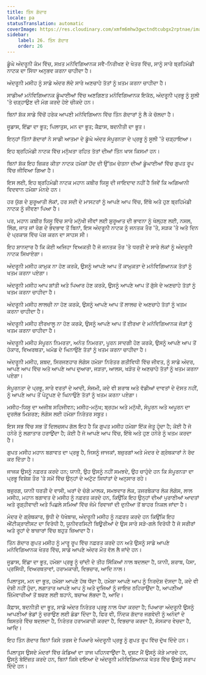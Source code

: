 ```yaml
---
title: ਤਿੰਨ ਗੱਦਾਰ
locale: pa
statusTranslation: automatic
coverImage: https://res.cloudinary.com/xmfm6mhw3gwctndtcubgx2rptnae/image/upload/v1741354419/small_cover_la_gran_rebelion_28716e29d2.webp
sidebar:
    label: 26. ਤਿੰਨ ਗੱਦਾਰ
    order: 26
---
```

ਡੂੰਘੇ ਅੰਦਰੂਨੀ ਕੰਮ ਵਿੱਚ, ਸਖ਼ਤ ਮਨੋਵਿਗਿਆਨਕ ਸਵੈ-ਨਿਰੀਖਣ ਦੇ ਖੇਤਰ ਵਿੱਚ, ਸਾਨੂੰ ਸਾਰੇ ਬ੍ਰਹਿਮੰਡੀ ਨਾਟਕ ਦਾ ਸਿੱਧਾ ਅਨੁਭਵ ਕਰਨਾ ਚਾਹੀਦਾ ਹੈ।

ਅੰਦਰੂਨੀ ਮਸੀਹ ਨੂੰ ਸਾਡੇ ਅੰਦਰ ਲੱਦੇ ਸਾਰੇ ਅਣਚਾਹੇ ਤੱਤਾਂ ਨੂੰ ਖ਼ਤਮ ਕਰਨਾ ਚਾਹੀਦਾ ਹੈ।

ਸਾਡੀਆਂ ਮਨੋਵਿਗਿਆਨਕ ਡੂੰਘਾਈਆਂ ਵਿੱਚ ਅਣਗਿਣਤ ਮਨੋਵਿਗਿਆਨਕ ਇਕੱਠ, ਅੰਦਰੂਨੀ ਪ੍ਰਭੂ ਨੂੰ ਸੂਲੀ 'ਤੇ ਚੜ੍ਹਾਉਣ ਦੀ ਮੰਗ ਕਰਦੇ ਹੋਏ ਚੀਕਦੇ ਹਨ।

ਬਿਨਾਂ ਸ਼ੱਕ ਸਾਡੇ ਵਿੱਚੋਂ ਹਰੇਕ ਆਪਣੀ ਮਨੋਵਿਗਿਆਨ ਵਿੱਚ ਤਿੰਨ ਗੱਦਾਰਾਂ ਨੂੰ ਲੈ ਕੇ ਚੱਲਦਾ ਹੈ।

ਜੂਡਾਸ, ਇੱਛਾ ਦਾ ਭੂਤ; ਪਿਲਾਤੁਸ, ਮਨ ਦਾ ਭੂਤ; ਕੈਫ਼ਾਸ, ਬਦਨੀਤੀ ਦਾ ਭੂਤ।

ਇਨ੍ਹਾਂ ਤਿੰਨਾਂ ਗੱਦਾਰਾਂ ਨੇ ਸਾਡੀ ਆਤਮਾ ਦੇ ਡੂੰਘੇ ਅੰਦਰ ਸੰਪੂਰਨਤਾ ਦੇ ਪ੍ਰਭੂ ਨੂੰ ਸੂਲੀ 'ਤੇ ਚੜ੍ਹਾਇਆ।

ਇਹ ਬ੍ਰਹਿਮੰਡੀ ਨਾਟਕ ਵਿੱਚ ਮਨੁੱਖਤਾ ਰਹਿਤ ਤੱਤਾਂ ਦੀਆਂ ਤਿੰਨ ਖਾਸ ਕਿਸਮਾਂ ਹਨ।

ਬਿਨਾਂ ਸ਼ੱਕ ਇਹ ਜ਼ਿਕਰ ਕੀਤਾ ਨਾਟਕ ਹਮੇਸ਼ਾਂ ਹੋਂਦ ਦੀ ਉੱਤਮ ਚੇਤਨਾ ਦੀਆਂ ਡੂੰਘਾਈਆਂ ਵਿੱਚ ਗੁਪਤ ਰੂਪ ਵਿੱਚ ਜੀਵਿਆ ਗਿਆ ਹੈ।

ਇਸ ਲਈ, ਇਹ ਬ੍ਰਹਿਮੰਡੀ ਨਾਟਕ ਮਹਾਨ ਕਬੀਰ ਯਿਸੂ ਦੀ ਜਾਇਦਾਦ ਨਹੀਂ ਹੈ ਜਿਵੇਂ ਕਿ ਅਗਿਆਨੀ ਵਿਦਵਾਨ ਹਮੇਸ਼ਾ ਮੰਨਦੇ ਹਨ।

ਹਰ ਯੁੱਗ ਦੇ ਸ਼ੁਰੂਆਤੀ ਲੋਕਾਂ, ਹਰ ਸਦੀ ਦੇ ਮਾਸਟਰਾਂ ਨੂੰ ਆਪਣੇ ਆਪ ਵਿੱਚ, ਇੱਥੇ ਅਤੇ ਹੁਣ ਬ੍ਰਹਿਮੰਡੀ ਨਾਟਕ ਨੂੰ ਜੀਵਣਾ ਪਿਆ ਹੈ।

ਪਰ, ਮਹਾਨ ਕਬੀਰ ਯਿਸੂ ਵਿੱਚ ਸਾਰੇ ਮਨੁੱਖੀ ਜੀਵਾਂ ਲਈ ਸ਼ੁਰੂਆਤ ਦੀ ਭਾਵਨਾ ਨੂੰ ਖੋਲ੍ਹਣ ਲਈ, ਨਸਲ, ਲਿੰਗ, ਜਾਤ ਜਾਂ ਰੰਗ ਦੇ ਭੇਦਭਾਵ ਤੋਂ ਬਿਨਾਂ, ਇਸ ਅੰਦਰੂਨੀ ਨਾਟਕ ਨੂੰ ਜਨਤਕ ਤੌਰ 'ਤੇ, ਸੜਕ 'ਤੇ ਅਤੇ ਦਿਨ ਦੇ ਪ੍ਰਕਾਸ਼ ਵਿੱਚ ਪੇਸ਼ ਕਰਨ ਦਾ ਸਾਹਸ ਸੀ।

ਇਹ ਸ਼ਾਨਦਾਰ ਹੈ ਕਿ ਕੋਈ ਅਜਿਹਾ ਵਿਅਕਤੀ ਹੈ ਜੋ ਜਨਤਕ ਤੌਰ 'ਤੇ ਧਰਤੀ ਦੇ ਸਾਰੇ ਲੋਕਾਂ ਨੂੰ ਅੰਦਰੂਨੀ ਨਾਟਕ ਸਿਖਾਏਗਾ।

ਅੰਦਰੂਨੀ ਮਸੀਹ ਕਾਮੁਕ ਨਾ ਹੋਣ ਕਰਕੇ, ਉਸਨੂੰ ਆਪਣੇ ਆਪ ਤੋਂ ਕਾਮੁਕਤਾ ਦੇ ਮਨੋਵਿਗਿਆਨਕ ਤੱਤਾਂ ਨੂੰ ਖਤਮ ਕਰਨਾ ਪਏਗਾ।

ਅੰਦਰੂਨੀ ਮਸੀਹ ਆਪ ਸ਼ਾਂਤੀ ਅਤੇ ਪਿਆਰ ਹੋਣ ਕਰਕੇ, ਉਸਨੂੰ ਆਪਣੇ ਆਪ ਤੋਂ ਗੁੱਸੇ ਦੇ ਅਣਚਾਹੇ ਤੱਤਾਂ ਨੂੰ ਖਤਮ ਕਰਨਾ ਚਾਹੀਦਾ ਹੈ।

ਅੰਦਰੂਨੀ ਮਸੀਹ ਲਾਲਚੀ ਨਾ ਹੋਣ ਕਰਕੇ, ਉਸਨੂੰ ਆਪਣੇ ਆਪ ਤੋਂ ਲਾਲਚ ਦੇ ਅਣਚਾਹੇ ਤੱਤਾਂ ਨੂੰ ਖਤਮ ਕਰਨਾ ਚਾਹੀਦਾ ਹੈ।

ਅੰਦਰੂਨੀ ਮਸੀਹ ਈਰਖਾਲੂ ਨਾ ਹੋਣ ਕਰਕੇ, ਉਸਨੂੰ ਆਪਣੇ ਆਪ ਤੋਂ ਈਰਖਾ ਦੇ ਮਨੋਵਿਗਿਆਨਕ ਜੋੜਾਂ ਨੂੰ ਖਤਮ ਕਰਨਾ ਚਾਹੀਦਾ ਹੈ।

ਅੰਦਰੂਨੀ ਮਸੀਹ ਸੰਪੂਰਨ ਨਿਮਰਤਾ, ਅਨੰਤ ਨਿਮਰਤਾ, ਪੂਰਨ ਸਾਦਗੀ ਹੋਣ ਕਰਕੇ, ਉਸਨੂੰ ਆਪਣੇ ਆਪ ਤੋਂ ਹੰਕਾਰ, ਵਿਅਰਥਤਾ, ਘਮੰਡ ਦੇ ਘਿਨਾਉਣੇ ਤੱਤਾਂ ਨੂੰ ਖਤਮ ਕਰਨਾ ਚਾਹੀਦਾ ਹੈ।

ਅੰਦਰੂਨੀ ਮਸੀਹ, ਸ਼ਬਦ, ਸਿਰਜਣਹਾਰ ਲੋਗੋਸ ਹਮੇਸ਼ਾ ਨਿਰੰਤਰ ਗਤੀਵਿਧੀ ਵਿੱਚ ਜੀਵਤ, ਨੂੰ ਸਾਡੇ ਅੰਦਰ, ਆਪਣੇ ਆਪ ਵਿੱਚ ਅਤੇ ਆਪਣੇ ਆਪ ਦੁਆਰਾ, ਜੜਤਾ, ਆਲਸ, ਖੜੋਤ ਦੇ ਅਣਚਾਹੇ ਤੱਤਾਂ ਨੂੰ ਖਤਮ ਕਰਨਾ ਪਏਗਾ।

ਸੰਪੂਰਨਤਾ ਦੇ ਪ੍ਰਭੂ, ਸਾਰੇ ਵਰਤਾਂ ਦੇ ਆਦੀ, ਸੰਜਮੀ, ਕਦੇ ਵੀ ਸ਼ਰਾਬ ਅਤੇ ਵੱਡੀਆਂ ਦਾਵਤਾਂ ਦੇ ਦੋਸਤ ਨਹੀਂ, ਨੂੰ ਆਪਣੇ ਆਪ ਤੋਂ ਪੇਟੂਪਣ ਦੇ ਘਿਨਾਉਣੇ ਤੱਤਾਂ ਨੂੰ ਖਤਮ ਕਰਨਾ ਪਏਗਾ।

ਮਸੀਹ-ਯਿਸੂ ਦਾ ਅਜੀਬ ਸਹਿਜੀਵਨ; ਮਸੀਹ-ਮਨੁੱਖ; ਬ੍ਰਹਮ ਅਤੇ ਮਨੁੱਖੀ, ਸੰਪੂਰਨ ਅਤੇ ਅਪੂਰਨ ਦਾ ਦੁਰਲੱਭ ਮਿਸ਼ਰਣ; ਲੋਗੋਸ ਲਈ ਹਮੇਸ਼ਾ ਨਿਰੰਤਰ ਸਬੂਤ।

ਇਸ ਸਭ ਵਿੱਚ ਸਭ ਤੋਂ ਦਿਲਚਸਪ ਗੱਲ ਇਹ ਹੈ ਕਿ ਗੁਪਤ ਮਸੀਹ ਹਮੇਸ਼ਾ ਇੱਕ ਜੇਤੂ ਹੁੰਦਾ ਹੈ; ਕੋਈ ਹੈ ਜੋ ਹਨੇਰੇ ਨੂੰ ਲਗਾਤਾਰ ਹਰਾਉਂਦਾ ਹੈ; ਕੋਈ ਹੈ ਜੋ ਆਪਣੇ ਆਪ ਵਿੱਚ, ਇੱਥੇ ਅਤੇ ਹੁਣ ਹਨੇਰੇ ਨੂੰ ਖਤਮ ਕਰਦਾ ਹੈ।

ਗੁਪਤ ਮਸੀਹ ਮਹਾਨ ਬਗਾਵਤ ਦਾ ਪ੍ਰਭੂ ਹੈ, ਜਿਸਨੂੰ ਜਾਜਕਾਂ, ਬਜ਼ੁਰਗਾਂ ਅਤੇ ਮੰਦਰ ਦੇ ਗ੍ਰੰਥਕਾਰਾਂ ਨੇ ਰੱਦ ਕਰ ਦਿੱਤਾ ਹੈ।

ਜਾਜਕ ਉਸਨੂੰ ਨਫ਼ਰਤ ਕਰਦੇ ਹਨ; ਯਾਨੀ, ਉਹ ਉਸਨੂੰ ਨਹੀਂ ਸਮਝਦੇ, ਉਹ ਚਾਹੁੰਦੇ ਹਨ ਕਿ ਸੰਪੂਰਨਤਾ ਦਾ ਪ੍ਰਭੂ ਵਿਸ਼ੇਸ਼ ਤੌਰ 'ਤੇ ਸਮੇਂ ਵਿੱਚ ਉਨ੍ਹਾਂ ਦੇ ਅਟੁੱਟ ਸਿਧਾਂਤਾਂ ਦੇ ਅਨੁਸਾਰ ਰਹੇ।

ਬਜ਼ੁਰਗ, ਯਾਨੀ ਧਰਤੀ ਦੇ ਵਾਸੀ, ਘਰਾਂ ਦੇ ਚੰਗੇ ਮਾਲਕ, ਸਮਝਦਾਰ ਲੋਕ, ਤਜਰਬੇਕਾਰ ਲੋਕ ਲੋਗੋਸ, ਲਾਲ ਮਸੀਹ, ਮਹਾਨ ਬਗਾਵਤ ਦੇ ਮਸੀਹ ਨੂੰ ਨਫ਼ਰਤ ਕਰਦੇ ਹਨ, ਕਿਉਂਕਿ ਇਹ ਉਨ੍ਹਾਂ ਦੀਆਂ ਪੁਰਾਣੀਆਂ ਆਦਤਾਂ ਅਤੇ ਰੂੜ੍ਹੀਵਾਦੀ ਅਤੇ ਪਿਛਲੇ ਸਮਿਆਂ ਵਿੱਚ ਜੰਮੇ ਰਿਵਾਜਾਂ ਦੀ ਦੁਨੀਆ ਤੋਂ ਬਾਹਰ ਨਿਕਲ ਜਾਂਦਾ ਹੈ।

ਮੰਦਰ ਦੇ ਗ੍ਰੰਥਕਾਰ, ਬੁੱਧੀ ਦੇ ਧੋਖੇਬਾਜ਼, ਅੰਦਰੂਨੀ ਮਸੀਹ ਨੂੰ ਨਫ਼ਰਤ ਕਰਦੇ ਹਨ ਕਿਉਂਕਿ ਇਹ ਐਂਟੀਕ੍ਰਾਈਸਟ ਦਾ ਵਿਰੋਧੀ ਹੈ, ਯੂਨੀਵਰਸਿਟੀ ਥਿਊਰੀਆਂ ਦੇ ਉਸ ਸਾਰੇ ਸੜੇ-ਗਲੇ ਵਿਰੋਧੀ ਹੈ ਜੋ ਸਰੀਰਾਂ ਅਤੇ ਰੂਹਾਂ ਦੇ ਬਾਜ਼ਾਰਾਂ ਵਿੱਚ ਬਹੁਤ ਜ਼ਿਆਦਾ ਹੈ।

ਤਿੰਨ ਗੱਦਾਰ ਗੁਪਤ ਮਸੀਹ ਨੂੰ ਮਾਰੂ ਰੂਪ ਵਿੱਚ ਨਫ਼ਰਤ ਕਰਦੇ ਹਨ ਅਤੇ ਉਸਨੂੰ ਸਾਡੇ ਆਪਣੇ ਮਨੋਵਿਗਿਆਨਕ ਖੇਤਰ ਵਿੱਚ, ਸਾਡੇ ਆਪਣੇ ਅੰਦਰ ਮੌਤ ਵੱਲ ਲੈ ਜਾਂਦੇ ਹਨ।

ਜੂਡਾਸ, ਇੱਛਾ ਦਾ ਭੂਤ, ਹਮੇਸ਼ਾ ਪ੍ਰਭੂ ਨੂੰ ਚਾਂਦੀ ਦੇ ਤੀਹ ਸਿੱਕਿਆਂ ਨਾਲ ਬਦਲਦਾ ਹੈ, ਯਾਨੀ, ਸ਼ਰਾਬ, ਪੈਸਾ, ਪ੍ਰਸਿੱਧੀ, ਵਿਅਰਥਤਾਵਾਂ, ਹਰਾਮਕਾਰੀ, ਵਿਭਚਾਰ, ਆਦਿ ਨਾਲ।

ਪਿਲਾਤੁਸ, ਮਨ ਦਾ ਭੂਤ, ਹਮੇਸ਼ਾ ਆਪਣੇ ਹੱਥ ਧੋਂਦਾ ਹੈ, ਹਮੇਸ਼ਾ ਆਪਣੇ ਆਪ ਨੂੰ ਨਿਰਦੋਸ਼ ਦੱਸਦਾ ਹੈ, ਕਦੇ ਵੀ ਦੋਸ਼ੀ ਨਹੀਂ ਹੁੰਦਾ, ਲਗਾਤਾਰ ਆਪਣੇ ਆਪ ਨੂੰ ਅਤੇ ਦੂਜਿਆਂ ਨੂੰ ਜਾਇਜ਼ ਠਹਿਰਾਉਂਦਾ ਹੈ, ਆਪਣੀਆਂ ਜ਼ਿੰਮੇਵਾਰੀਆਂ ਤੋਂ ਬਚਣ ਲਈ ਬਹਾਨੇ, ਬਚਾਅ ਲੱਭਦਾ ਹੈ, ਆਦਿ।

ਕੈਫ਼ਾਸ, ਬਦਨੀਤੀ ਦਾ ਭੂਤ, ਸਾਡੇ ਅੰਦਰ ਨਿਰੰਤਰ ਪ੍ਰਭੂ ਨਾਲ ਧੋਖਾ ਕਰਦਾ ਹੈ; ਪਿਆਰਾ ਅੰਦਰੂਨੀ ਉਸਨੂੰ ਆਪਣੀਆਂ ਭੇਡਾਂ ਨੂੰ ਚਰਾਉਣ ਲਈ ਡੰਡਾ ਦਿੰਦਾ ਹੈ, ਫਿਰ ਵੀ, ਨਿੰਦਕ ਗੱਦਾਰ ਜਗਵੇਦੀ ਨੂੰ ਅਨੰਦਾਂ ਦੇ ਬਿਸਤਰੇ ਵਿੱਚ ਬਦਲਦਾ ਹੈ, ਨਿਰੰਤਰ ਹਰਾਮਕਾਰੀ ਕਰਦਾ ਹੈ, ਵਿਭਚਾਰ ਕਰਦਾ ਹੈ, ਸੰਸਕਾਰ ਵੇਚਦਾ ਹੈ, ਆਦਿ।

ਇਹ ਤਿੰਨ ਗੱਦਾਰ ਬਿਨਾਂ ਕਿਸੇ ਤਰਸ ਦੇ ਪਿਆਰੇ ਅੰਦਰੂਨੀ ਪ੍ਰਭੂ ਨੂੰ ਗੁਪਤ ਰੂਪ ਵਿੱਚ ਦੁੱਖ ਦਿੰਦੇ ਹਨ।

ਪਿਲਾਤੁਸ ਉਸਦੇ ਮੰਦਰਾਂ ਵਿੱਚ ਕੰਡਿਆਂ ਦਾ ਤਾਜ ਪਹਿਨਵਾਉਂਦਾ ਹੈ, ਦੁਸ਼ਟ ਮੈਂ ਉਸਨੂੰ ਕੋੜੇ ਮਾਰਦੇ ਹਨ, ਉਸਨੂੰ ਬੇਇੱਜ਼ਤ ਕਰਦੇ ਹਨ, ਬਿਨਾਂ ਕਿਸੇ ਦਇਆ ਦੇ ਅੰਦਰੂਨੀ ਮਨੋਵਿਗਿਆਨਕ ਖੇਤਰ ਵਿੱਚ ਉਸਨੂੰ ਸਰਾਪ ਦਿੰਦੇ ਹਨ।

